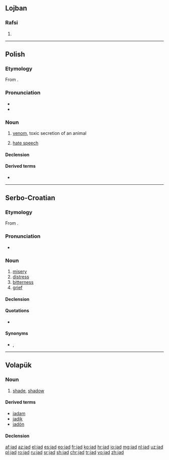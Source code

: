 {{also|JAD|jäd|-jad}}
==Lojban==

===Rafsi===
{{jbo-rafsi}}

# {{jbo-rafsi of|jadni}}

----

==Polish==
{{wikipedia|lang=pl}}

===Etymology===
From {{inh|pl|sla-pro|*ědъ}}.

===Pronunciation===
* {{pl-IPA}}
* {{audio|Pl-jad.ogg|Audio|lang=pl}}

===Noun===
{{pl-noun|m-in}}

# [[venom]], toxic secretion of an animal
# {{lb|pl|figurative}} [[hate speech]]

====Declension====
{{pl-decl-noun-m-in}}

====Derived terms====
* {{l|pl|jadowity}}

----

==Serbo-Croatian==

===Etymology===
From {{inh|sh|sla-pro|*jědъ}}.

===Pronunciation===
* {{IPA|/jâd/|lang=sh}}

===Noun===
{{sh-noun|g=m|head=jȁd|r|јад|ја̏д}}

# [[misery]]
# [[distress]]
# [[bitterness]]
# [[grief]]

====Declension====
{{sh-decl-noun
|jad|jadi
|jada|jada
|jadu|jadima
|jad|jade
|jade|jadi
|jadu|jadima
|jadom|jadima}}

====Quotations====
* {{seeCites|јад|lang=sh}}

====Synonyms====
* {{lb|sh|Croatia}} {{l|sh|boljeznost}}, {{l|sh|vaj}}

----

==Volapük==

===Noun===
{{vo-noun}}

# [[shade]], [[shadow]]

====Derived terms====
* [[jadam]]
* [[jadik]]
* [[jadön]]

====Declension====
{{vo-decl-noun}}

[[af:jad]]
[[az:jad]]
[[el:jad]]
[[es:jad]]
[[eo:jad]]
[[fr:jad]]
[[ko:jad]]
[[hr:jad]]
[[io:jad]]
[[mg:jad]]
[[nl:jad]]
[[uz:jad]]
[[pl:jad]]
[[ro:jad]]
[[ru:jad]]
[[sr:jad]]
[[sh:jad]]
[[chr:jad]]
[[tr:jad]]
[[vo:jad]]
[[zh:jad]]